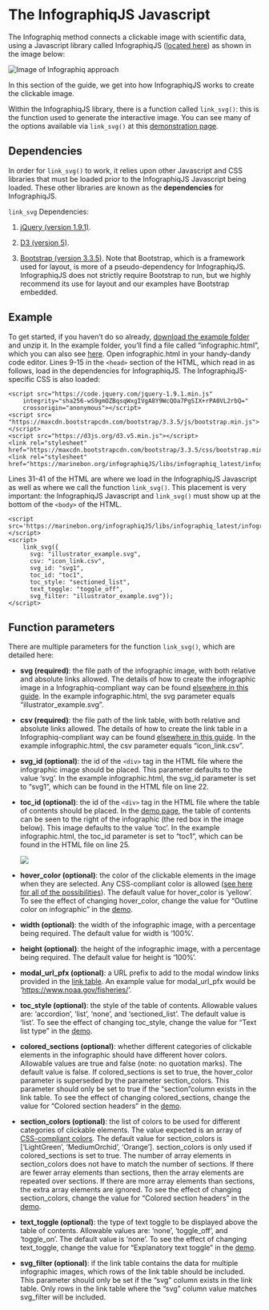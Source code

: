 # The InfographiqJS Javascript

The Infographiq method connects a clickable image with scientific data, using a Javascript library called InfographiqJS ([located here](https://marinebon.org/infographiqJS/)) as shown in the image below:

<img src="https://docs.google.com/drawings/d/1i0gjyNsWqqTKJqDJ5SPbqHJLWer0OVcuvhySt2ZGgwk/export/svg" alt="Image of Infographiq approach"/>

In this section of the guide, we get into how InfographiqJS works to create the clickable image.

Within the InfographiqJS library, there is a function called `link_svg()`: this is the function used to generate the interactive image. You can see many of the options available via `link_svg()` at this [demonstration page](https://marinebon.org/infographiqJS/demo.html).

## Dependencies {#dependencies}

In order for `link_svg()` to work, it relies upon other Javascript and CSS libraries that must be loaded prior to the InfographiqJS Javascript being loaded. These other libraries are known as the **dependencies** for InfographiqJS.

`link_svg` Dependencies:

1.  [jQuery (version 1.9.1)](https://jquery.com/).

2.  [D3 (version 5)](https://d3js.org/).

3.  [Bootstrap (version 3.3.5)](https://getbootstrap.com/docs/3.3/). Note that Bootstrap, which is a framework used for layout, is more of a pseudo-dependency for InfographiqJS. InfographiqJS does not strictly require Bootstrap to run, but we highly recommend its use for layout and our examples have Bootstrap embedded.

## Example {#example}

To get started, if you haven't do so already, [download the example folder](https://marinebon.org/infographiqJS/infographiq_example.zip) and unzip it. In the example folder, you'll find a file called "infographic.html", which you can also see [here](https://marinebon.org/infographiqJS/infographiq_example/infographic.html). Open infographic.html in your handy-dandy code editor. Lines 9-15 in the `<head>` section of the HTML, which read in as follows, load in the dependencies for InfographiqJS. The InfographiqJS-specific CSS is also loaded:

    <script src="https://code.jquery.com/jquery-1.9.1.min.js"
        integrity="sha256-wS9gmOZBqsqWxgIVgA8Y9WcQOa7PgSIX+rPA0VL2rbQ="
        crossorigin="anonymous"></script>
    <script src= "https://maxcdn.bootstrapcdn.com/bootstrap/3.3.5/js/bootstrap.min.js"></script>
    <script src="https://d3js.org/d3.v5.min.js"></script>
    <link rel="stylesheet" href="https://maxcdn.bootstrapcdn.com/bootstrap/3.3.5/css/bootstrap.min.css">
    <link rel="stylesheet" href="https://marinebon.org/infographiqJS/libs/infographiq_latest/infographiq.css">

Lines 31-41 of the HTML are where we load in the InfographiqJS Javascript as well as where we call the function `link_svg()`. This placement is very important: the InfographiqJS Javascript and `link_svg()` must show up at the bottom of the `<body>` of the HTML.

    <script src='https://marinebon.org/infographiqJS/libs/infographiq_latest/infographiq.js'></script>
    <script>
        link_svg({
          svg: "illustrator_example.svg", 
          csv: "icon_link.csv", 
          svg_id: "svg1", 
          toc_id: "toc1",
          toc_style: "sectioned_list",
          text_toggle: "toggle_off",
          svg_filter: "illustrator_example.svg"});
    </script>

## Function parameters {#parameters}

There are multiple parameters for the function `link_svg()`, which are detailed here:

-   **svg (required)**: the file path of the infographic image, with both relative and absolute links allowed. The details of how to create the infographic image in a Infographiq-compliant way can be found [elsewhere in this guide](https://marinebon.org/infographiq/image-creation.html). In the example infographic.html, the svg parameter equals "illustrator_example.svg".

-   **csv (required)**: the file path of the link table, with both relative and absolute links allowed. The details of how to create the link table in a Infographiq-compliant way can be found [elsewhere in this guide](https://marinebon.org/infographiq/link-table.html). In the example infographic.html, the csv parameter equals "icon_link.csv".

-   **svg_id (optional)**: the id of the `<div>` tag in the HTML file where the infographic image should be placed. This parameter defaults to the value 'svg'. In the example infographic.html, the svg_id parameter is set to "svg1", which can be found in the HTML file on line 22.

-   **toc_id (optional)**: the id of the `<div>` tag in the HTML file where the table of contents should be placed. In the [demo page](https://marinebon.org/infographiqJS/demo.html), the table of contents can be seen to the right of the infographic (the red box in the image below). This image defaults to the value 'toc'. In the example infographic.html, the toc_id parameter is set to "toc1", which can be found in the HTML file on line 25.

    ![](toc.png)

-   **hover_color (optional)**: the color of the clickable elements in the image when they are selected. Any CSS-compliant color is allowed ([see here for all of the possibilities](https://www.w3schools.com/colors/default.asp)). The default value for hover_color is 'yellow'. To see the effect of changing hover_color, change the value for "Outline color on infographic" in the [demo](https://marinebon.org/infographiqJS/demo.html).

-   **width (optional)**: the width of the infographic image, with a percentage being required. The default value for width is '100%'.

-   **height (optional)**: the height of the infographic image, with a percentage being required. The default value for height is '100%'.

-   **modal_url_pfx (optional)**: a URL prefix to add to the modal window links provided in the [link table](https://marinebon.org/infographiq/link-table.html). An example value for modal_url_pfx would be '<https://www.noaa.gov/fisheries/>'.

-   **toc_style (optional)**: the style of the table of contents. Allowable values are: 'accordion', 'list', 'none', and 'sectioned_list'. The default value is 'list'. To see the effect of changing toc_style, change the value for "Text list type" in the [demo](https://marinebon.org/infographiqJS/demo.html).

-   **colored_sections (optional)**: whether different categories of clickable elements in the infographic should have different hover colors. Allowable values are true and false (note: no quotation marks). The default value is false. If colored_sections is set to true, the hover_color parameter is superseded by the parameter section_colors. This parameter should only be set to true if the "section"column exists in the link table. To see the effect of changing colored_sections, change the value for "Colored section headers" in the [demo](https://marinebon.org/infographiqJS/demo.html).

-   **section_colors (optional)**: the list of colors to be used for different categories of clickable elements. The value expected is an array of [CSS-compliant colors](https://www.w3schools.com/colors/default.asp). The default value for section_colors is ['LightGreen', 'MediumOrchid', 'Orange']. section_colors is only used if colored_sections is set to true. The number of array elements in section_colors does not have to match the number of sections. If there are fewer array elements than sections, then the array elements are repeated over sections. If there are more array elements than sections, the extra array elements are ignored. To see the effect of changing section_colors, change the value for "Colored section headers" in the [demo](https://marinebon.org/infographiqJS/demo.html).

-   **text_toggle (optional)**: the type of text toggle to be displayed above the table of contents. Allowable values are: 'none', 'toggle_off', and 'toggle_on'. The default value is 'none'. To see the effect of changing text_toggle, change the value for "Explanatory text toggle" in the [demo](https://marinebon.org/infographiqJS/demo.html).

-   **svg_filter (optional)**: if the link table contains the data for multiple infographic images, which rows of the link table should be included. This parameter should only be set if the "svg" column exists in the link table. Only rows in the link table where the "svg" column value matches svg_filter will be included.
